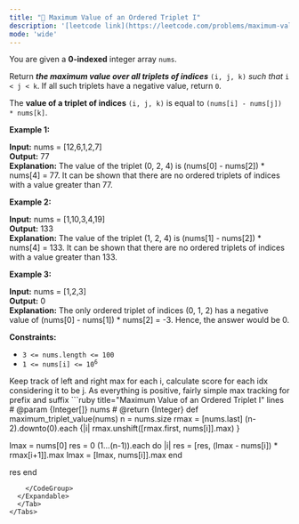 ```yaml
---
title: "🧩 Maximum Value of an Ordered Triplet I"
description: '[leetcode link](https://leetcode.com/problems/maximum-value-of-an-ordered-triplet-i/description/)'
mode: 'wide'
---
```

<Tabs>
  <Tab title="Question" icon="circle-question" iconType="regular">
    <Card>
      <p>You are given a <strong>0-indexed</strong> integer array <code>nums</code>.</p>  <p>Return <em><strong>the maximum value over all triplets of indices</strong></em> <code>(i, j, k)</code> <em>such that</em> <code>i &lt; j &lt; k</code>. If all such triplets have a negative value, return <code>0</code>.</p>  <p>The <strong>value of a triplet of indices</strong> <code>(i, j, k)</code> is equal to <code>(nums[i] - nums[j]) * nums[k]</code>.</p>   <p><strong class="example">Example 1:</strong></p>   <strong>Input:</strong> nums = [12,6,1,2,7] <br/> <strong>Output:</strong> 77 <br/> <strong>Explanation:</strong> The value of the triplet (0, 2, 4) is (nums[0] - nums[2]) * nums[4] = 77. It can be shown that there are no ordered triplets of indices with a value greater than 77.    <p><strong class="example">Example 2:</strong></p>   <strong>Input:</strong> nums = [1,10,3,4,19] <br/> <strong>Output:</strong> 133 <br/> <strong>Explanation:</strong> The value of the triplet (1, 2, 4) is (nums[1] - nums[2]) * nums[4] = 133. It can be shown that there are no ordered triplets of indices with a value greater than 133.   <p><strong class="example">Example 3:</strong></p>   <strong>Input:</strong> nums = [1,2,3] <br/> <strong>Output:</strong> 0 <br/> <strong>Explanation:</strong> The only ordered triplet of indices (0, 1, 2) has a negative value of (nums[0] - nums[1]) * nums[2] = -3. Hence, the answer would be 0.    <p><strong>Constraints:</strong></p>  <ul>  <li><code>3 &lt;= nums.length &lt;= 100</code></li>  <li><code>1 &lt;= nums[i] &lt;= 10<sup>6</sup></code></li> </ul> 
    </Card>
  </Tab>
  <Tab title="Solution" icon="lightbulb" iconType="regular" >
    <Card>
      Keep track of left and right max for each i, calculate score for each idx considering it to be j. As everything is positive, fairly simple max tracking for prefix and suffix
</Card>
  <Expandable title="code">
    <CodeGroup dropdown>
```ruby title="Maximum Value of an Ordered Triplet I" lines
# @param {Integer[]} nums
# @return {Integer}
def maximum_triplet_value(nums)
  n = nums.size
  rmax = [nums.last]
  (n-2).downto(0).each {|i| rmax.unshift([rmax.first, nums[i]].max) }

  lmax = nums[0]
  res = 0
  (1...(n-1)).each do |i|
    res = [res, (lmax - nums[i]) * rmax[i+1]].max
    lmax = [lmax, nums[i]].max
  end

  res
end
```
    </CodeGroup>
  </Expandable>
  </Tab>
</Tabs>